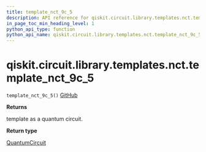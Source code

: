 ```yaml
---
title: template_nct_9c_5
description: API reference for qiskit.circuit.library.templates.nct.template_nct_9c_5
in_page_toc_min_heading_level: 1
python_api_type: function
python_api_name: qiskit.circuit.library.templates.nct.template_nct_9c_5
---
```


# qiskit.circuit.library.templates.nct.template\_nct\_9c\_5

<span id="qiskit.circuit.library.templates.nct.template_nct_9c_5" />

`template_nct_9c_5()` [GitHub](https://github.com/qiskit/qiskit/tree/stable/0.17/qiskit/circuit/library/templates/nct/template_nct_9c_5.py "view source code")

**Returns**

template as a quantum circuit.

**Return type**

[QuantumCircuit](qiskit.circuit.QuantumCircuit "qiskit.circuit.QuantumCircuit")

